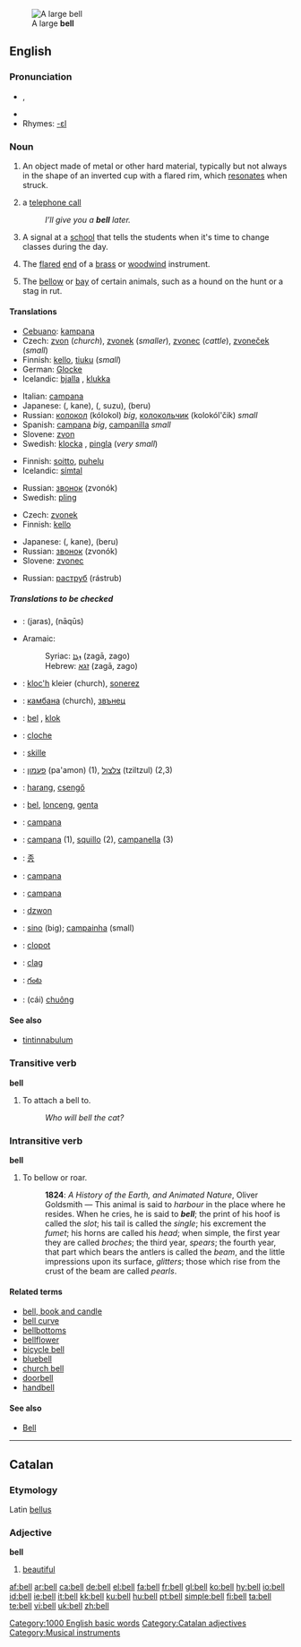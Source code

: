 {{see|bel}}
[[Image:Dzwon z Jasnej Góry.jpg|thumb|A large '''bell''']]
==English==

{{wikipedia}}

===Pronunciation===
*{{IPA|/bɛl/}}, {{SAMPA|/bEl/}}
*{{audio|en-us-bell.ogg|Audio (US)}}
*Rhymes: [[Rhymes:English:-ɛl|-ɛl]]

===Noun===
{{en-noun}}

# An object made of metal or other hard material, typically but not always in the shape of an inverted cup with a flared rim, which [[resonate]]s when struck.
# {{context|mostly|UK|informal}} a [[telephone call]]
#: ''I’ll give you a '''bell''' later.''
# A signal at a [[school]] that tells the students when it's time to change classes during the day.
# {{music}} The [[flared]] [[end]] of a [[brass]] or [[woodwind]] instrument.
# The [[bellow]] or [[bay]] of certain animals, such as a hound on the hunt or a stag in rut.

====Translations====
{{trans-top|metallic resonating object}}
*[[Cebuano]]: [[kampana]]
*Czech: [[zvon]] {{m}} (''church''), [[zvonek]] {{m}} (''smaller''),  [[zvonec]] {{m}} (''cattle''), [[zvoneček]] {{m}} (''small'')
*Finnish: [[kello]], [[tiuku]] (''small'')
*German: [[Glocke]] {{f}}
*Icelandic: [[bjalla]] {{f}}, [[klukka]] {{f}}
{{trans-mid}}
*Italian: [[campana]] {{f}}
*Japanese: {{JAchar|[[鐘]]}} ({{JAchar|[[かね]]}}, kane), {{JAchar|[[鈴]]}} ({{JAchar|[[すず]]}}, suzu), {{JAchar|[[ベル]]}} (beru)
*Russian: [[колокол]] (kólokol) {{m}} ''big'', [[колокольчик]] (kolokól'čik) {{m}} ''small''
*Spanish: [[campana]] {{f}} ''big'', [[campanilla]] {{f}} ''small''
*Slovene: [[zvon]] {{m}}
*Swedish: [[klocka]] {{c}}, [[pingla]] {{c}} (''very small'')
{{trans-bottom}}

{{trans-top|a telephone call}}
*Finnish: [[soitto]], [[puhelu]]
*Icelandic: [[símtal]] {{n}}
{{trans-mid}}
*Russian: [[звонок]] (zvonók) {{m}}
*Swedish: [[pling]] {{n}}
{{trans-bottom}}

{{trans-top|signal at a school}}
*Czech: [[zvonek]] {{m}}
*Finnish: [[kello]]
{{trans-mid}}
*Japanese: {{JAchar|[[鐘]]}} ({{JAchar|[[かね]]}}, kane), {{JAchar|[[ベル]]}} (beru)
*Russian: [[звонок]] (zvonók) {{m}}
*Slovene: [[zvonec]] {{m}}
{{trans-bottom}}

{{trans-top|The flared end of a brass or woodwind instrument}}
{{trans-mid}}
*Russian: [[раструб]] (rástrub) {{m}}
{{trans-bottom}}

=====Translations to be checked=====
{{checktrans}}

*{{ttbc|Arabic}}: {{ARchar|[[جرس]]}} (jaras), {{ARchar|[[ناقوس]]}} (nāqūs)
*Aramaic:
*:Syriac: [[ܙܓܐ]] (zagā, zago) {{m}}
*:Hebrew: [[זגא]] (zagā, zago) {{m}}
*{{ttbc|Breton}}: [[kloc'h]] {{m}} kleier {{p}} (church), [[sonerez]] {{f}}
*{{ttbc|Bulgarian}}: [[камбана]] {{f}} (church), [[звънец]] {{m}}
*{{ttbc|Dutch}}: [[bel]] {{m}}, [[klok]]
*{{ttbc|French}}: [[cloche]]
*{{ttbc|Frisian}}: [[skille]]
*{{ttbc|Hebrew}}: [[פעמון]] (pa'amon) {{m}} (1), [[צלצול]] (tziltzul) {{m}} (2,3)
*{{ttbc|Hungarian}}: [[harang]], [[csengő]]
*{{ttbc|Indonesian}}: [[bel]], [[lonceng]], [[genta]]
*{{ttbc|Interlingua}}: [[campana]]

*{{ttbc|Italian}}: [[campana]] {{f}} (1), [[squillo]] {{m}} (2), [[campanella]] {{f}} (3)
*{{ttbc|Korean}}: [[종]]
*{{ttbc|Latin}}: [[campana]] {{f}}
*{{ttbc|Occitan}}: [[campana]] {{f}}
*{{ttbc|Polish}}: [[dzwon]] {{m}}
*{{ttbc|Portuguese}}: [[sino]] {{m}} (big); [[campainha]] {{f}} (small)
*{{ttbc|Romanian}}: [[clopot]] {{n}}
*{{ttbc|Scottish Gaelic}}: [[clag]] {{m}}
*{{ttbc|Telugu}}: [[గంట]]
*{{ttbc|Vietnamese}}: (cái) [[chuông]]

====See also====
*[[tintinnabulum]]

===Transitive verb===
{{rfc-trverb|Transitive verb}}
'''bell'''

# To attach a bell to.
#: ''Who will bell the cat?''

===Intransitive verb===
'''bell'''

# To bellow or roar.
#: '''1824''': ''A History of the Earth, and Animated Nature'', Oliver Goldsmith — This animal is said to ''harbour'' in the place where he resides. When he cries, he is said to '''''bell'''''; the print of his hoof is called the ''slot''; his tail is called the ''single''; his excrement the ''fumet''; his horns are called his ''head''; when simple, the first year they are called ''broches''; the third year, ''spears''; the fourth year, that part which bears the antlers is called the ''beam'', and the little impressions upon its surface, ''glitters''; those which rise from the crust of the beam are called ''pearls''.

====Related terms====
*[[bell, book and candle]]
*[[bell curve]]
*[[bellbottoms]]
*[[bellflower]]
*[[bicycle bell]]
*[[bluebell]]
*[[church bell]]
*[[doorbell]]
*[[handbell]]

====See also====
* [[Bell]]

[[Category:1000 English basic words]]

----

==Catalan==

===Etymology===
Latin [[bellus]]

===Adjective===
'''bell'''

# [[beautiful]]

[[Category:Catalan adjectives]]
[[Category:Musical instruments]]

[[af:bell]]
[[ar:bell]]
[[ca:bell]]
[[de:bell]]
[[el:bell]]
[[fa:bell]]
[[fr:bell]]
[[gl:bell]]
[[ko:bell]]
[[hy:bell]]
[[io:bell]]
[[id:bell]]
[[ie:bell]]
[[it:bell]]
[[kk:bell]]
[[ku:bell]]
[[hu:bell]]
[[pt:bell]]
[[simple:bell]]
[[fi:bell]]
[[ta:bell]]
[[te:bell]]
[[vi:bell]]
[[uk:bell]]
[[zh:bell]]